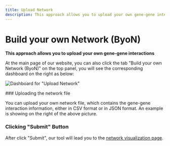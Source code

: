 ```yaml
---
title: Upload Network
description: This approach allows you to upload your own gene-gene interactions
---
```


# Build your own Network (ByoN)

**This approach allows you to upload your own gene-gene interactions**

At the main page of our website, you can also click the tab "Build your own Network (ByoN)" on the top panel, you will see the corresponding dashboard on the right as below:

![Dashboard for "Upload Network"](../../../public/image/docs/dashboard-upload-network.png)

<Steps>
### Uploading the network file

You can upload your own network file, which contains the gene-gene interaction information, either in CSV format or in JSON format. An example is showing on the right of the above picture.

### Clicking "Submit" Button

After click "Submit", our tool will lead you to the [network visualization page](../network-visualization.mdx).
</Steps>